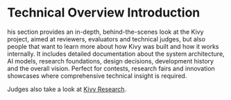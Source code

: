 # Technical Overview Introduction

his section provides an in-depth, behind-the-scenes look at the Kivy project, aimed at reviewers, evaluators and technical judges, but also people that want to learn more about how Kivy was built and how it works internally. It includes detailed documentation about the system architecture, AI models, research foundations, design decisions, development history and the overall vision. Perfect for contests, research fairs and innovation showcases where comprehensive technical insight is required.

Judges also take a look at [Kivy Research](/docs#kivy-research).
